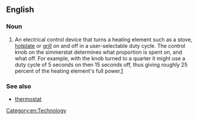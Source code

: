 ==English==
===Noun===
{{en-noun}}
# An electrical control device that turns a heating element such as a stove, [[hotplate]] or [[grill]] on and off in a user-selectable duty cycle.  The control knob on the simmerstat determines what proportion is spent on, and what off.  For example, with the knob turned to a quarter it might use a duty cycle of 5 seconds on then 15 seconds off, thus giving roughly 25 percent of the heating element's full power.[http://www.emkayheater.com/simmerstat.html]<!-- not sure this link is fantastic -->

===See also===
*[[thermostat]]
[[Category:en:Technology]] <!-- what subcat? -->